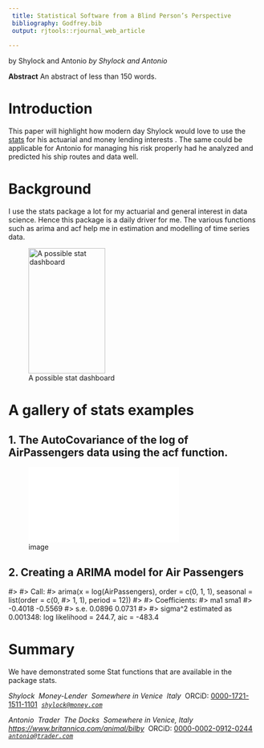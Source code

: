```yaml
--- 
 title: Statistical Software from a Blind Person’s Perspective 
 bibliography: Godfrey.bib 
 output: rjtools::rjournal_web_article 
 
--- 
```

by Shylock and Antonio *by Shylock and Antonio* 
 
**Abstract** An abstract of less than 150 words. 
 
# Introduction 
 
This paper will highlight how modern day Shylock would love to use the 
[stats](https://CRAN.R-project.org/package=stats) for his actuarial and 
money lending interests . The same could be applicable for Antonio for 
managing his risk properly had he analyzed and predicted his ship routes 
and data well. 
 
# Background 
 
I use the stats package a lot for my actuarial and general interest in 
data science. Hence this package is a daily driver for me. The various 
functions such as arima and acf help me in estimation and modelling of 
time series data. 
 
![A possible stat dashboard](stat.jpg){width="60%" height="2.60417in"} 
 
# A gallery of stats examples 
 
::: {#the-autocovariance-of-the-log-of-airpassengers-data-using-the-acf-function.} 
## 1. The AutoCovariance of the log of AirPassengers data using the acf function. 
::: 
 
![image](Abhi-1U_files/figure-latex/unnamed-chunk-1-1.pdf) 
 
::: {#creating-a-arima-model-for-air-passengers} 
## 2. Creating a ARIMA model for Air Passengers 
::: 
 
::: Soutput 
#\> #\> Call: #\> arima(x = log(AirPassengers), order = c(0, 1, 1), 
seasonal = list(order = c(0, #\> 1, 1), period = 12)) #\> #\> 
Coefficients: #\> ma1 sma1 #\> -0.4018 -0.5569 #\> s.e. 0.0896 0.0731 
#\> #\> sigma\^2 estimated as 0.001348: log likelihood = 244.7, aic = 
-483.4 
::: 
 
# Summary 
 
We have demonstrated some Stat functions that are available in the 
package stats. 
 
*Shylock\ 
Money-Lender\ 
Somewhere in Venice\ 
Italy\ 
*ORCiD: [0000-1721-1511-1101](https://orcid.org/0000-1721-1511-1101)*\ 
[`shylock@money.com`](mailto:shylock@money.com)* 
 
*Antonio\ 
Trader\ 
The Docks\ 
Somewhere in Venice, Italy\ 
<https://www.britannica.com/animal/bilby>\ 
*ORCiD: [0000-0002-0912-0244](https://orcid.org/0000-0002-0912-0244)*\ 
[`antonio@trader.com`](mailto:antonio@trader.com)* 
